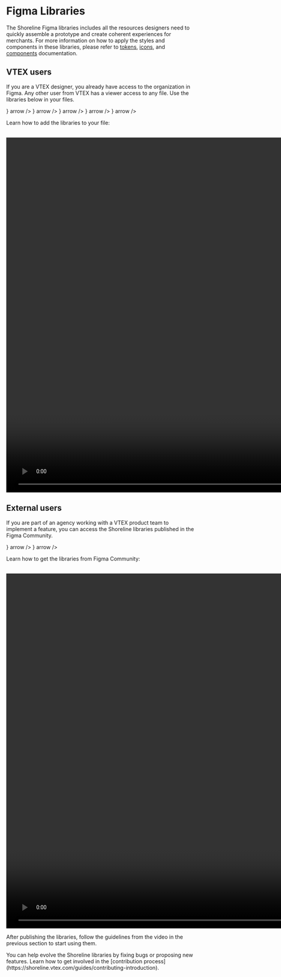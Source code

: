# Figma Libraries

The Shoreline Figma libraries includes all the resources designers need to quickly assemble a prototype and create coherent experiences for merchants. For more information on how to apply the styles and components in these libraries, please refer to [tokens](https://shoreline.vtex.com/foundations), [icons](https://shoreline.vtex.com/foundations/icons), and [components](https://shoreline.vtex.com/components) documentation.

## VTEX users

If you are a VTEX designer, you already have access to the organization in Figma. Any other user from VTEX has a viewer access to any file. Use the libraries below in your files.


<Cards>
  <Cards.Card
    title="Components"
    href="https://www.figma.com/design/PWGSQ26U55u8E34JWn9ZYE/Shoreline-Components?m=auto"
    icon={<IconLinkSimple />}
    arrow
  />
  <Cards.Card
    title="Tokens"
    href="https://www.figma.com/design/o8pBRBvdLkUVCEo8rwduHi/Shoreline-Tokens?m=auto&t=vdsMoyxPbSnBLwIY-6"
    icon={<IconLinkSimple />}
    arrow
  />
  <Cards.Card
    title="Patterns"
    href="https://www.figma.com/design/Di6uKmexGGkJumRUMGowiu/Shoreline-Patterns?m=auto&t=vdsMoyxPbSnBLwIY-6"
    icon={<IconLinkSimple />}
    arrow
  />
  <Cards.Card
    title="Icons"
    href="https://www.figma.com/design/o3s49SJn2lIfmXBkHd9aXi/Shoreline-Icons?m=auto&t=vdsMoyxPbSnBLwIY-6"
    icon={<IconLinkSimple />}
    arrow
  />
  <Cards.Card
    title="Utilities"
    href="https://www.figma.com/design/mODZvmhswLgPdFXtyCY3Rh/Shoreline-Utilities?m=auto"
    icon={<IconLinkSimple />}
    arrow
  />
</Cards>

Learn how to add the libraries to your file:

<br/>
<video src="/assets/libraries-vtexusers.mp4" width="1512" height="945" controls></video>

## External users

If you are part of an agency working with a VTEX product team to implement a feature, you can access the Shoreline libraries published in the Figma Community.

<Cards>
  <Cards.Card
    title="Components"
    href="https://www.figma.com/community/file/1423299030561421036/shoreline-components"
    icon={<IconLinkSimple />}
    arrow
  />
  <Cards.Card
    title="Tokens"
    href="https://www.figma.com/community/file/1424030755108071608/shoreline-tokens"
    icon={<IconLinkSimple />}
    arrow
  />
</Cards>

Learn how to get the libraries from Figma Community:

<br/>
<video src="/assets/libraries-externalusers.mp4" width="1512" height="945" controls></video>

After publishing the libraries, follow the guidelines from the video in the previous section to start using them.


<Callout type="info" emoji="ℹ️">
  You can help evolve the Shoreline libraries by fixing bugs or proposing new features. Learn how to get involved in the [contribution process](https://shoreline.vtex.com/guides/contributing-introduction).
</Callout>

